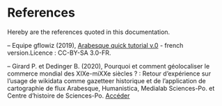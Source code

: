 # References {-}


 Hereby are the references quoted in this documentation.

-- Equipe gflowiz (2019), [Arabesque quick tutorial v.0](https://github.com/gflowiz/sageo-ricardo) - french version.Licence : CC-BY-SA 3.0-FR. 

-- Girard P. et Dedinger B. (2020), Pourquoi et comment géolocaliser le commerce mondial des XIXe-miXXe siècles ? : Retour d’expérience sur l’usage de wikidata comme gazetteer historique et de l’application de cartographie de flux Arabesque, Humanistica, Medialab Sciences-Po. et Centre d’histoire de Sciences-Po. [Accéder](http://medialab.github.io/publications/geolocaliserRICardo@humanistica2020/)

